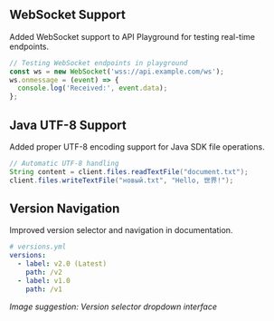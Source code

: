 ## WebSocket Support
Added WebSocket support to API Playground for testing real-time endpoints.

```typescript
// Testing WebSocket endpoints in playground
const ws = new WebSocket('wss://api.example.com/ws');
ws.onmessage = (event) => {
  console.log('Received:', event.data);
};
```

## Java UTF-8 Support
Added proper UTF-8 encoding support for Java SDK file operations.

```java
// Automatic UTF-8 handling
String content = client.files.readTextFile("document.txt");
client.files.writeTextFile("новый.txt", "Hello, 世界!");
```

## Version Navigation
Improved version selector and navigation in documentation.

```yaml
# versions.yml
versions:
  - label: v2.0 (Latest)
    path: /v2
  - label: v1.0
    path: /v1
```

_Image suggestion: Version selector dropdown interface_